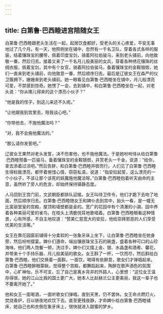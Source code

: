 ```yaml
---
---
---
```

title: 白第鲁·巴西睦进宫陪随女王
---




白第鲁·巴西睦跟老头生活在一起，起居饮食都好，受老头的关心疼爱，平安无事地过了几个月。有一天，他照例坐在铺中，忽然有一千名卫队，穿着各式各样的服装，结着镶珠宝的腰带，佩着印度宝剑，骑着阿拉伯骏马，来到老头铺前，向他致敬一番，然后归去。接着又来了一千名月儿般美丽的女兵，穿着各种绣花镶珠的丝绸衣服，佩着宝剑，其中有个女官，骑着阿拉伯骏马，备着镶珠宝的金鞍银辔，她们一直来到老头铺前，向他致意一番，然后顺序归去。最后是辽彼女王在森严的仪卫簇拥下，姗姗来到老头铺前。她一眼看见白第鲁·巴西睦坐在铺中，月儿般漂亮可爱，不禁感到惊奇。她愣了一会，去到铺中，和白第鲁·巴西睦坐在一起，对老头说：“你从哪儿得来的这个漂亮小伙子？”

“他是我的侄子，到这儿来还不久呢。”

“让他跟我到宫里去，陪我谈心吧。”

“你带他去，不施他魔法吗？”

“对，我不会施他魔法的。”

“那么请你发誓吧。”

辽彼女王果然对老头发誓，决不伤害他，也不施他魔法。于是她吩咐侍从给白第鲁·巴西睦预备一匹骏马，备着镶珠宝的金鞍银辔，并赏老头一千金，说道：“给你，拿去添着过活吧。”然后告辞，和白第鲁·巴西睦并辔而行。人们见了白第鲁·巴西睦生得标致漂亮，都怀着惋惜心情，窃窃私语，说道：“指安拉起誓，这么漂亮的一个小伙子，不该让那个该死的妖魔施他魔法呀。”白第鲁·巴西睦抱着听天由命的主意，虽然听了旁人的危言，却始终保持镇静态度。

人马回到王宫门前，文武朝臣都排队迎接。女王叫侍卫传令，他们才跪下去吻了地面，然后顺序归去。白第鲁·巴西睦随女王和婢仆去到宫中，抬头一看，是一幢无比富丽堂皇的宫殿，屋顶和墙壁都是金的。宽广的花园中有个清澈的小湖，园中养着各种美丽可爱的雀鸟，在枝头上清脆悦耳地歌唱着。白第鲁·巴西睦眼看这种情景，心有所感，不自主地叹道：“赞美仁慈宽大的安拉，他给崇拜邪恶的人们享受优美的生活哪。”

女王在靠花园窗前铺得十分柔软的一张象牙床上坐下，让白第鲁·巴西睦坐在她身旁，然后吩咐摆宴。婢仆们遵命，端出镶嵌珠宝玉石的碗盏，盛着各种可口的山珍海味。他们两人饱餐一顿，洗过手，婢仆们又摆上金、银、水晶盏和酒肴、馨花，并带来十个手持乐器、月儿般美丽的歌女。女王斟了一杯，一饮而尽，然后斟给白第鲁·巴西睦。他们交换着一面斟，一面饮，喝得有些醉意，歌女们才弹唱起来。白第鲁·巴西睦醉眼蒙眬，觉得整个宫殿，都舞蹈起来，陶醉在歌声酒色的氛围中，心旷神怡，乐不可支，忘了自己是离乡背井的外路人，心里想：“这位女王温存得很，她的江山比我的国土更广大，她本人比赵赫兰公主更美丽，我这一辈子也不要离开她了。”

他和女王一面喝酒，一面听歌女们弹唱，直到天黑，仍不罢休。女王命点燃灯火，焚烧香炉，日以继夜地欢饮下去。直至更残夜静，才命婢仆给白第鲁·巴西睦铺床，她自己也和衣倒在象牙床上，很快就进入甜蜜的梦乡。